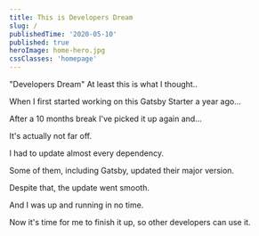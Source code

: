 ```yaml
---
title: This is Developers Dream
slug: /
publishedTime: '2020-05-10'
published: true
heroImage: home-hero.jpg
cssClasses: 'homepage'
---
```


<div className="homepage__content">

"Developers Dream" At least this is what I thought..

When I first started working on this Gatsby Starter a year ago...

After a 10 months break I've picked it up again and...

It's actually not far off.

I had to update almost every dependency.

Some of them, including Gatsby, updated their major version.

Despite that, the update went smooth.

And I was up and running in no time.

Now it's time for me to finish it up, so other developers can use it.

</div>
